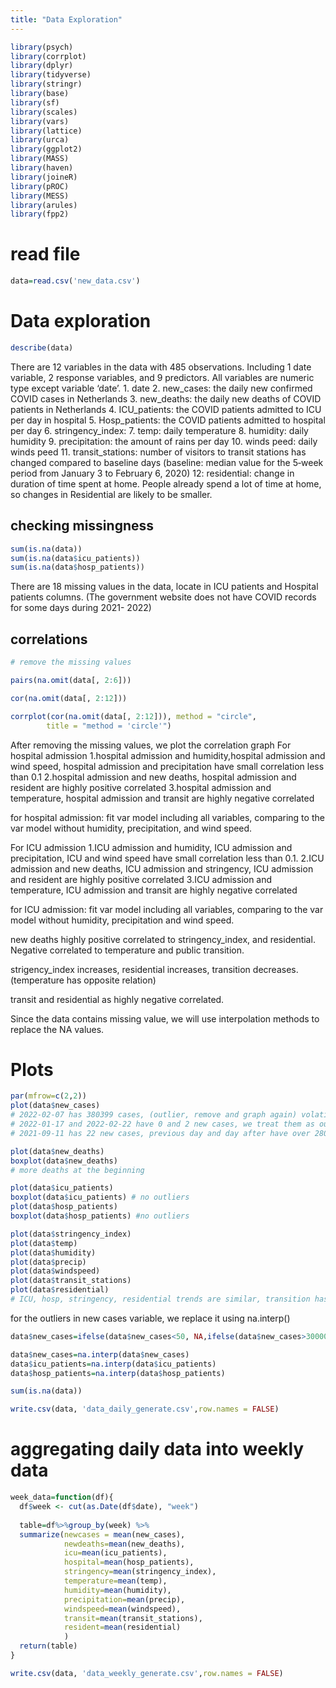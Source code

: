 ```yaml
---
title: "Data Exploration"
---
```

```r
library(psych)
library(corrplot)
library(dplyr)
library(tidyverse)
library(stringr)
library(base)
library(sf)
library(scales)
library(vars)
library(lattice)
library(urca)
library(ggplot2)
library(MASS)
library(haven)
library(joineR)
library(pROC)
library(MESS)
library(arules)
library(fpp2)
```

# read file
```r
data=read.csv('new_data.csv')
```

# Data exploration
```r
describe(data)
```

There are 12 variables in the data with 485 observations. Including 1 date variable, 2 response variables, and 9 predictors. All variables are numeric type except variable 'date'. 
1. date
2. new_cases: the daily new confirmed COVID cases in Netherlands
3. new_deaths: the daily new deaths of COVID patients in Netherlands
4. ICU_patients: the COVID patients admitted to ICU per day in hospital
5. Hosp_patients: the COVID patients admitted to hospital per day
6. stringency_index:
7. temp: daily temperature
8. humidity: daily humidity
9. precipitation: the amount of rains per day
10. winds peed: daily winds peed
11. transit_stations:  number of visitors to transit stations has changed compared to baseline days (baseline: median value for the 5‑week period from January 3 to February 6, 2020)
12: residential: change in duration of time spent at home. People already spend a lot of time at home, so changes in Residential are likely to be smaller.





## checking missingness
```r
sum(is.na(data))
sum(is.na(data$icu_patients))
sum(is.na(data$hosp_patients))
```
There are 18 missing values in the data, locate in ICU patients and Hospital patients columns. (The government website does not have COVID records for some days during 2021- 2022)

## correlations 
```r
# remove the missing values

pairs(na.omit(data[, 2:6]))

cor(na.omit(data[, 2:12]))

corrplot(cor(na.omit(data[, 2:12])), method = "circle",
        title = "method = 'circle'") 
```
After removing the missing values, we plot the correlation graph
For hospital admission
1.hospital admission and humidity,hospital admission and wind speed, hospital admission and precipitation have small correlation less than 0.1
2.hospital admission and new deaths, hospital admission and resident are highly positive correlated 
3.hospital admission and temperature, hospital admission and transit are highly negative correlated

for hospital admission: fit var model including all variables, comparing to the var model without humidity, precipitation, and wind speed.



For ICU admission
1.ICU admission and humidity, ICU admission and precipitation, ICU and wind speed have small correlation less than 0.1.
2.ICU admission and new deaths, ICU admission and stringency, ICU admission and resident are highly positive correlated 
3.ICU admission and temperature, ICU admission and transit are highly negative correlated

for ICU admission: fit var model including all variables, comparing to the var model without humidity, precipitation and wind speed.


new deaths highly positive correlated to stringency_index, and residential. Negative correlated to temperature and public transition.

strigency_index increases, residential increases, transition decreases. (temperature has opposite relation)

transit and residential as highly negative correlated.

Since the data contains missing value, we will use interpolation methods to replace the NA values.


# Plots
```r
par(mfrow=c(2,2))
plot(data$new_cases) 
# 2022-02-07 has 380399 cases, (outlier, remove and graph again) volatity
# 2022-01-17 and 2022-02-22 have 0 and 2 new cases, we treat them as outliers. 
# 2021-09-11 has 22 new cases, previous day and day after have over 2800 cases, treat it as outliers.

plot(data$new_deaths)
boxplot(data$new_deaths)
# more deaths at the beginning 

plot(data$icu_patients)
boxplot(data$icu_patients) # no outliers
plot(data$hosp_patients)
boxplot(data$hosp_patients) #no outliers

plot(data$stringency_index) 
plot(data$temp)
plot(data$humidity)
plot(data$precip)
plot(data$windspeed)
plot(data$transit_stations)
plot(data$residential)
# ICU, hosp, stringency, residential trends are similar, transition has opposite trend.


```

for the outliers in new cases variable, we replace it using na.interp()
```r
data$new_cases=ifelse(data$new_cases<50, NA,ifelse(data$new_cases>300000, NA, data$new_cases))

data$new_cases=na.interp(data$new_cases)
data$icu_patients=na.interp(data$icu_patients)
data$hosp_patients=na.interp(data$hosp_patients)

sum(is.na(data))
```

```r
write.csv(data, 'data_daily_generate.csv',row.names = FALSE)
```


# aggregating daily data into weekly data
```r
week_data=function(df){
  df$week <- cut(as.Date(df$date), "week")       
  
  table=df%>%group_by(week) %>%
  summarize(newcases = mean(new_cases),           
            newdeaths=mean(new_deaths),    
            icu=mean(icu_patients), 
            hospital=mean(hosp_patients),
            stringency=mean(stringency_index),
            temperature=mean(temp),
            humidity=mean(humidity),
            precipitation=mean(precip),
            windspeed=mean(windspeed),
            transit=mean(transit_stations),
            resident=mean(residential)
            )
  return(table)
}

```

```r
write.csv(data, 'data_weekly_generate.csv',row.names = FALSE)
```
